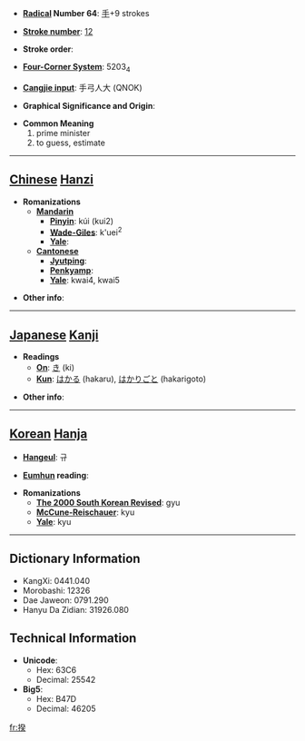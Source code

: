 * '''[[Wiktionary:Chinese radical index| Radical]] Number 64''': [[Wiktionary:Chinese radical index 手|手]]+9 strokes

* '''[[Wiktionary:Chinese total strokes index|Stroke number]]''': [[Wiktionary:Chinese total strokes index 12|12]]

* '''Stroke order''': 

* '''[[Wiktionary:Chinese four corner index|Four-Corner System]]''': 5203<sub>4</sub>

* '''[[Wiktionary:Chinese Cangjie index|Cangjie input]]''': 手弓人大 (QNOK)

* '''Graphical Significance and Origin''': 

* '''Common Meaning'''
*#prime minister
*# to guess, estimate


----

== [[Chinese]] [[Hanzi]] ==

* '''Romanizations'''
** '''[[Mandarin]]'''
*** '''[[Pinyin]]''': kúi (kui2)
*** '''[[Wade-Giles]]''': k'uei<sup>2</sup>
*** '''[[Yale]]''': 
** '''[[Cantonese]]'''
*** '''[[Jyutping]]''':
*** '''[[Penkyamp]]''': 
*** '''[[Yale]]''': kwai4, kwai5

* '''Other info''': 

----

== [[Japanese]] [[Kanji]] ==

* '''Readings'''
** '''[[On]]''': [[き]] (ki)
** '''[[Kun]]''': [[はかる]] (hakaru), [[はかりごと]] (hakarigoto)

* '''Other info''':  

----

== [[Korean]] [[Hanja]] ==

* '''[[Hangeul]]''': 규

* '''[[Eumhun]] reading''': 

* '''Romanizations'''
** '''[[The 2000 South Korean Revised Romanization|The 2000 South Korean Revised]]''': gyu
** '''[[McCune-Reischauer]]''': kyu
** '''[[Yale]]''': kyu

----

== Dictionary Information ==

* KangXi: 0441.040
* Morobashi: 12326
* Dae Jaweon: 0791.290
* Hanyu Da Zidian: 31926.080

== Technical Information ==

* '''Unicode''':
** Hex: 63C6
** Decimal: 25542
* '''Big5''':
** Hex: B47D
** Decimal: 46205

[[fr:揆]]